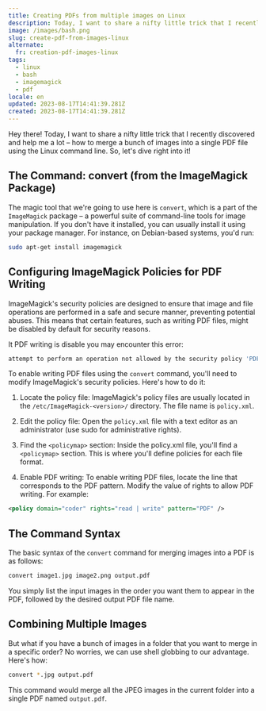 ```yaml
---
title: Creating PDFs from multiple images on Linux
description: Today, I want to share a nifty little trick that I recently discovered and help me a lot – how to merge a bunch of images into a single PDF file using the Linux command line.
image: /images/bash.png
slug: create-pdf-from-images-linux
alternate:
  fr: creation-pdf-images-linux
tags:
  - linux
  - bash
  - imagemagick
  - pdf
locale: en
updated: 2023-08-17T14:41:39.281Z
created: 2023-08-17T14:41:39.281Z
---
```


Hey there! Today, I want to share a nifty little trick that I recently discovered and help me a lot – how to merge a bunch of images into a single PDF file using the Linux command line. So, let's dive right into it!

## The Command: convert (from the ImageMagick Package)

The magic tool that we're going to use here is `convert`, which is a part of the `ImageMagick` package – a powerful suite of command-line tools for image manipulation. If you don't have it installed, you can usually install it using your package manager. For instance, on Debian-based systems, you'd run:

```bash
sudo apt-get install imagemagick
```

## Configuring ImageMagick Policies for PDF Writing

ImageMagick's security policies are designed to ensure that image and file operations are performed in a safe and secure manner, preventing potential abuses. This means that certain features, such as writing PDF files, might be disabled by default for security reasons.

It PDF writing is disable you may encounter this error:

```bash
attempt to perform an operation not allowed by the security policy 'PDF' @ error/constitute.c/IsCoderAuthorized/421
```

To enable writing PDF files using the `convert` command, you'll need to modify ImageMagick's security policies. Here's how to do it:

1. Locate the policy file: ImageMagick's policy files are usually located in the `/etc/ImageMagick-<version>/` directory. The file name is `policy.xml`.

2. Edit the policy file: Open the `policy.xml` file with a text editor as an administrator (use sudo for administrative rights).

3. Find the `<policymap>` section: Inside the policy.xml file, you'll find a `<policymap>` section. This is where you'll define policies for each file format.

4. Enable PDF writing: To enable writing PDF files, locate the line that corresponds to the PDF pattern. Modify the value of rights to allow PDF writing. For example:

```xml
<policy domain="coder" rights="read | write" pattern="PDF" />
```

## The Command Syntax

The basic syntax of the `convert` command for merging images into a PDF is as follows:

```bash
convert image1.jpg image2.png output.pdf
```

You simply list the input images in the order you want them to appear in the PDF, followed by the desired output PDF file name.

## Combining Multiple Images

But what if you have a bunch of images in a folder that you want to merge in a specific order? No worries, we can use shell globbing to our advantage. Here's how:

```bash
convert *.jpg output.pdf
```

This command would merge all the JPEG images in the current folder into a single PDF named `output.pdf`.
